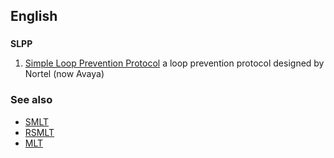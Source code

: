 ==English==

==={{initialism}}===
'''SLPP'''

# {{computing}} [[w:Nortel Simple Loop Prevention Protocol|Simple Loop Prevention Protocol]] a loop prevention protocol designed by Nortel (now Avaya)

===See also===
* [[SMLT]]
* [[RSMLT]]
* [[MLT]]